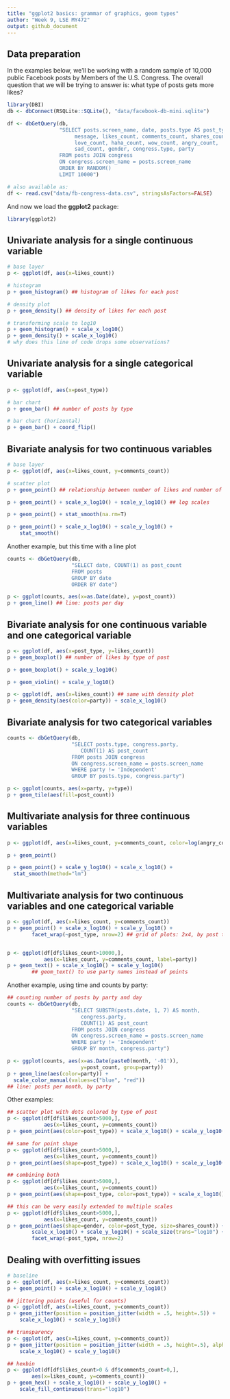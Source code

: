 ```yaml
---
title: "ggplot2 basics: grammar of graphics, geom types"
author: "Week 9, LSE MY472"
output: github_document
---
```


## Data preparation

In the examples below, we'll be working with a random sample of 10,000 public Facebook posts by Members of the U.S. Congress. The overall question that we will be trying to answer is: what type of posts gets more likes?

```r
library(DBI)
db <- dbConnect(RSQLite::SQLite(), "data/facebook-db-mini.sqlite")

df <- dbGetQuery(db, 
                 "SELECT posts.screen_name, date, posts.type AS post_type, 
                      message, likes_count, comments_count, shares_count,
                      love_count, haha_count, wow_count, angry_count,
                      sad_count, gender, congress.type, party
                 FROM posts JOIN congress
                 ON congress.screen_name = posts.screen_name
                 ORDER BY RANDOM()
                 LIMIT 10000")

# also available as:
df <- read.csv("data/fb-congress-data.csv", stringsAsFactors=FALSE)
```

And now we load the **ggplot2** package:

```r
library(ggplot2)
```


## Univariate analysis for a single continuous variable

```r
# base layer
p <- ggplot(df, aes(x=likes_count))

# histogram
p + geom_histogram() ## histogram of likes for each post

# density plot
p + geom_density() ## density of likes for each post

# transforming scale to log10
p + geom_histogram() + scale_x_log10()
p + geom_density() + scale_x_log10()
# why does this line of code drops some observations?
```

## Univariate analysis for a single categorical variable

```r
p <- ggplot(df, aes(x=post_type))

# bar chart
p + geom_bar() ## number of posts by type

# bar chart (horizontal)
p + geom_bar() + coord_flip()
```


## Bivariate analysis for two continuous variables

```r
# base layer
p <- ggplot(df, aes(x=likes_count, y=comments_count))

# scatter plot
p + geom_point() ## relationship between number of likes and number of comments

p + geom_point() + scale_x_log10() + scale_y_log10() ## log scales

p + geom_point() + stat_smooth(na.rm=T) 

p + geom_point() + scale_x_log10() + scale_y_log10() + 
    stat_smooth()
```

Another example, but this time with a line plot

```r
counts <- dbGetQuery(db, 
                     "SELECT date, COUNT(1) as post_count
                     FROM posts 
                     GROUP BY date
                     ORDER BY date")

p <- ggplot(counts, aes(x=as.Date(date), y=post_count))
p + geom_line() ## line: posts per day
```

## Bivariate analysis for one continuous variable and one categorical variable

```r
p <- ggplot(df, aes(x=post_type, y=likes_count))
p + geom_boxplot() ## number of likes by type of post

p + geom_boxplot() + scale_y_log10()

p + geom_violin() + scale_y_log10()

p <- ggplot(df, aes(x=likes_count)) ## same with density plot
p + geom_density(aes(color=party)) + scale_x_log10()
```

## Bivariate analysis for two categorical variables

```r
counts <- dbGetQuery(db, 
                     "SELECT posts.type, congress.party, 
                        COUNT(1) AS post_count
                     FROM posts JOIN congress
                     ON congress.screen_name = posts.screen_name
                     WHERE party != 'Independent'
                     GROUP BY posts.type, congress.party")

p <- ggplot(counts, aes(x=party, y=type))
p + geom_tile(aes(fill=post_count))
```

## Multivariate analysis for three continuous variables

```r
p <- ggplot(df, aes(x=likes_count, y=comments_count, color=log(angry_count)))

p + geom_point()

p + geom_point() + scale_y_log10() + scale_x_log10() + 
  stat_smooth(method="lm")
```

## Multivariate analysis for two continuous variables and one categorical variable

```r
p <- ggplot(df, aes(x=likes_count, y=comments_count))
p + geom_point() + scale_x_log10() + scale_y_log10() + 
        facet_wrap(~post_type, nrow=2) ## grid of plots: 2x4, by post type


p <- ggplot(df[df$likes_count>10000,], 
            aes(x=likes_count, y=comments_count, label=party))
p + geom_text() + scale_x_log10() + scale_y_log10()
        ## geom_text() to use party names instead of points
```

Another example, using time and counts by party:

```r
## counting number of posts by party and day
counts <- dbGetQuery(db, 
                     "SELECT SUBSTR(posts.date, 1, 7) AS month, 
                        congress.party, 
                        COUNT(1) AS post_count
                     FROM posts JOIN congress
                     ON congress.screen_name = posts.screen_name
                     WHERE party != 'Independent'
                     GROUP BY month, congress.party")

p <- ggplot(counts, aes(x=as.Date(paste0(month, '-01')), 
                        y=post_count, group=party))
p + geom_line(aes(color=party)) +
  scale_color_manual(values=c("blue", "red"))
## line: posts per month, by party
```

Other examples:

```r
## scatter plot with dots colored by type of post
p <- ggplot(df[df$likes_count>5000,], 
            aes(x=likes_count, y=comments_count))
p + geom_point(aes(color=post_type)) + scale_x_log10() + scale_y_log10()

## same for point shape
p <- ggplot(df[df$likes_count>5000,], 
            aes(x=likes_count, y=comments_count))
p + geom_point(aes(shape=post_type)) + scale_x_log10() + scale_y_log10()

## combining both
p <- ggplot(df[df$likes_count>5000,], 
            aes(x=likes_count, y=comments_count))
p + geom_point(aes(shape=post_type, color=post_type)) + scale_x_log10() + scale_y_log10()

## this can be very easily extended to multiple scales
p <- ggplot(df[df$likes_count>5000,], 
            aes(x=likes_count, y=comments_count))
p + geom_point(aes(shape=gender, color=post_type, size=shares_count)) + 
        scale_x_log10() + scale_y_log10() + scale_size(trans="log10") +
        facet_wrap(~post_type, nrow=2)   
```

## Dealing with overfitting issues

```r
# baseline
p <- ggplot(df, aes(x=likes_count, y=comments_count))
p + geom_point() + scale_x_log10() + scale_y_log10() 

## jittering points (useful for counts)
p <- ggplot(df, aes(x=likes_count, y=comments_count))
p + geom_jitter(position = position_jitter(width = .5, height=.5)) + 
    scale_x_log10() + scale_y_log10() 

## transparency
p <- ggplot(df, aes(x=likes_count, y=comments_count))
p + geom_jitter(position = position_jitter(width = .5, height=.5), alpha=1/25) + 
    scale_x_log10() + scale_y_log10()

## hexbin
p <- ggplot(df[df$likes_count>0 & df$comments_count>0,], 
        aes(x=likes_count, y=comments_count))
p + geom_hex() + scale_x_log10() + scale_y_log10() + 
    scale_fill_continuous(trans="log10")
```
